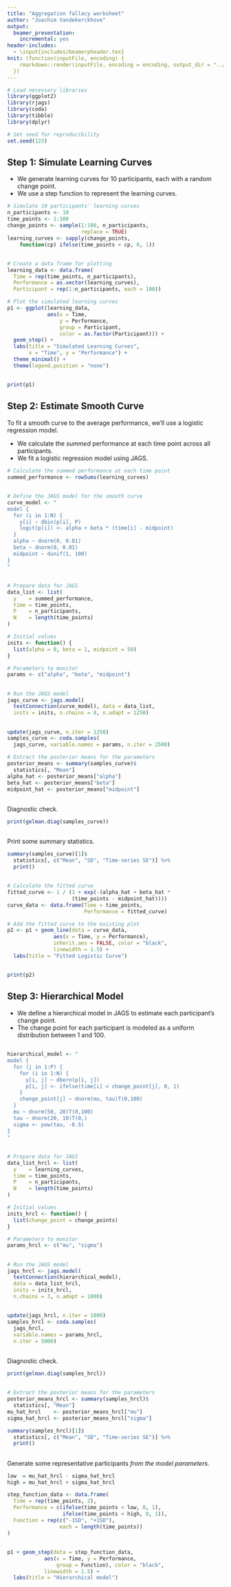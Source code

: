 ```yaml
---
title: "Aggregation fallacy worksheet"
author: "Joachim Vandekerckhove"
output:
  beamer_presentation:
    incremental: yes
header-includes:
  - \input{includes/beamerpheader.tex}
knit: (function(inputFile, encoding) {
    rmarkdown::render(inputFile, encoding = encoding, output_dir = "../pdf")
  })
---
```


```r
# Load necessary libraries
library(ggplot2)
library(rjags)
library(coda)
library(tibble)
library(dplyr)

# Set seed for reproducibility
set.seed(123)
```

## Step 1: Simulate Learning Curves
   - We generate learning curves for 10 participants, each with a random change point.
   - We use a step function to represent the learning curves.

```r
# Simulate 10 participants' learning curves
n_participants <- 10
time_points <- 1:100
change_points <- sample(1:100, n_participants,
                        replace = TRUE)
learning_curves <- sapply(change_points,
    function(cp) ifelse(time_points < cp, 0, 1))
```
##
```r
# Create a data frame for plotting
learning_data <- data.frame(
  Time = rep(time_points, n_participants),
  Performance = as.vector(learning_curves),
  Participant = rep(1:n_participants, each = 100))

# Plot the simulated learning curves
p1 <- ggplot(learning_data,
             aes(x = Time,
                 y = Performance,
                 group = Participant,
                 color = as.factor(Participant))) +
  geom_step() +
  labs(title = "Simulated Learning Curves",
       x = "Time", y = "Performance") +
  theme_minimal() +
  theme(legend.position = "none")
```
##
```r
print(p1)
```

## Step 2: Estimate Smooth Curve

To fit a smooth curve to the average performance, we'll use a logistic regression model.

   - We calculate the _summed_ performance at each time point across all participants.
   - We fit a logistic regression model using JAGS.


```r
# Calculate the summed performance at each time point
summed_performance <- rowSums(learning_curves)
```
##
```r
# Define the JAGS model for the smooth curve
curve_model <- "
model {
  for (i in 1:N) {
    y[i] ~ dbin(p[i], P)
    logit(p[i]) <- alpha + beta * (time[i] - midpoint)
  }
  alpha ~ dnorm(0, 0.01)
  beta ~ dnorm(0, 0.01)
  midpoint ~ dunif(1, 100)
}
"
```
##
```r
# Prepare data for JAGS
data_list <- list(
  y    = summed_performance,
  time = time_points,
  P    = n_participants,
  N    = length(time_points)
)

# Initial values
inits <- function() {
  list(alpha = 0, beta = 1, midpoint = 50)
}

# Parameters to monitor
params <- c("alpha", "beta", "midpoint")
```
##
```r
# Run the JAGS model
jags_curve <- jags.model(
  textConnection(curve_model), data = data_list,
  inits = inits, n.chains = 8, n.adapt = 1250)
```
##
```r
update(jags_curve, n.iter = 1250)
samples_curve <- coda.samples(
  jags_curve, variable.names = params, n.iter = 2500)

# Extract the posterior means for the parameters
posterior_means <- summary(samples_curve)$
  statistics[, "Mean"]
alpha_hat <- posterior_means["alpha"]
beta_hat <- posterior_means["beta"]
midpoint_hat <- posterior_means["midpoint"]
```
##
Diagnostic check.
```r
print(gelman.diag(samples_curve))
```
## 
Print some summary statistics.
```r
summary(samples_curve)[1]$
  statistics[, c("Mean", "SD", "Time-series SE")] %>%
  print()
```
##
```r
# Calculate the fitted curve
fitted_curve <- 1 / (1 + exp(-(alpha_hat + beta_hat *
                     (time_points - midpoint_hat))))
curve_data <- data.frame(Time = time_points,
                         Performance = fitted_curve)

# Add the fitted curve to the existing plot
p2 <- p1 + geom_line(data = curve_data,
               aes(x = Time, y = Performance),
               inherit.aes = FALSE, color = "black",
               linewidth = 1.5) +
  labs(title = "Fitted Logistic Curve")
```
##
```r
print(p2)
```

## Step 3: Hierarchical Model

   - We define a hierarchical model in JAGS to estimate each participant's change point.
   - The change point for each participant is modeled as a uniform distribution between 1 and 100.

##
```r
hierarchical_model <- "
model {
  for (j in 1:P) {
    for (i in 1:N) {
      y[i, j] ~ dbern(p[i, j])
      p[i, j] <- ifelse(time[i] < change_point[j], 0, 1)
    }
    change_point[j] ~ dnorm(mu, tau)T(0,100)
  }
  mu ~ dnorm(50, 20)T(0,100)
  tau ~ dnorm(20, 10)T(0,)
  sigma <- pow(tau, -0.5)
}
"
```
##
```r
# Prepare data for JAGS
data_list_hrcl <- list(
  y    = learning_curves,
  time = time_points,
  P    = n_participants,
  N    = length(time_points)
)

# Initial values
inits_hrcl <- function() {
  list(change_point = change_points)
}

# Parameters to monitor
params_hrcl <- c("mu", "sigma")
```
##
```r
# Run the JAGS model
jags_hrcl <- jags.model(
  textConnection(hierarchical_model),
  data = data_list_hrcl,
  inits = inits_hrcl,
  n.chains = 3, n.adapt = 1000)
```
##
```r
update(jags_hrcl, n.iter = 1000)
samples_hrcl <- coda.samples(
  jags_hrcl,
  variable.names = params_hrcl,
  n.iter = 5000)
```
##
Diagnostic check.
```r
print(gelman.diag(samples_hrcl))
```
##
```r
# Extract the posterior means for the parameters
posterior_means_hrcl <- summary(samples_hrcl)$
  statistics[, "Mean"]
mu_hat_hrcl    <- posterior_means_hrcl["mu"]
sigma_hat_hrcl <- posterior_means_hrcl["sigma"]

summary(samples_hrcl)[1]$
  statistics[, c("Mean", "SD", "Time-series SE")] %>%
  print()
```
##
Generate some representative participants _from the model parameters_.
```r
low  = mu_hat_hrcl - sigma_hat_hrcl
high = mu_hat_hrcl + sigma_hat_hrcl

step_function_data <- data.frame(
  Time = rep(time_points, 2),
  Performance = c(ifelse(time_points < low, 0, 1),
                  ifelse(time_points < high, 0, 1)),
  Function = rep(c("-1SD", "+1SD"),
                 each = length(time_points))
)
```
##
```r
p1 + geom_step(data = step_function_data,
            aes(x = Time, y = Performance,
                group = Function), color = "black",
            linewidth = 1.5) +
  labs(title = "Hierarchical model")
```
